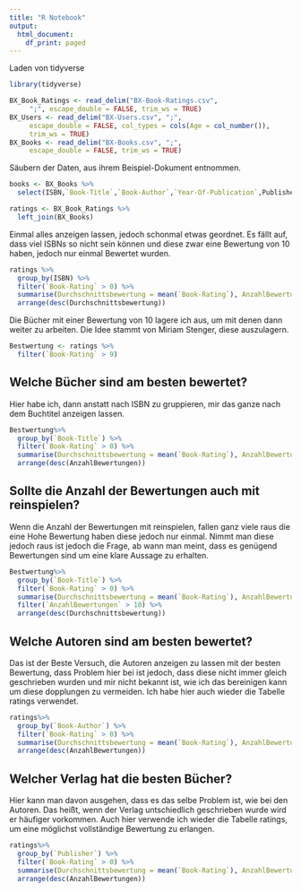 ---
title: "R Notebook"
output:
  html_document:
    df_print: paged
---

Laden von tidyverse
```{r}
library(tidyverse)
```
```{r}
BX_Book_Ratings <- read_delim("BX-Book-Ratings.csv", 
     ";", escape_double = FALSE, trim_ws = TRUE)
BX_Users <- read_delim("BX-Users.csv", ";", 
     escape_double = FALSE, col_types = cols(Age = col_number()), 
     trim_ws = TRUE)
BX_Books <- read_delim("BX-Books.csv", ";", 
     escape_double = FALSE, trim_ws = TRUE)
```

Säubern der Daten, aus ihrem Beispiel-Dokument entnommen.

```{r}
books <- BX_Books %>%
  select(ISBN,`Book-Title`,`Book-Author`,`Year-Of-Publication`,Publisher)
```


```{r}
ratings <- BX_Book_Ratings %>%
  left_join(BX_Books)
```
Einmal alles anzeigen lassen, jedoch schonmal etwas geordnet.
Es fällt auf, dass viel ISBNs so nicht sein können und diese zwar eine Bewertung von 10 haben, jedoch nur einmal Bewertet wurden.
```{r}
ratings %>%
  group_by(ISBN) %>%
  filter(`Book-Rating` > 0) %>%
  summarise(Durchschnittsbewertung = mean(`Book-Rating`), AnzahlBewertungen = n()) %>%
  arrange(desc(Durchschnittsbewertung))
```
Die Bücher mit einer Bewertung von 10 lagere ich aus, um mit denen dann weiter zu arbeiten. Die Idee stammt von Miriam Stenger, diese auszulagern.
```{r}
Bestwertung <- ratings %>%
  filter(`Book-Rating` > 9)
```

## Welche Bücher sind am besten bewertet?
Hier habe ich, dann anstatt nach ISBN zu gruppieren, mir das ganze nach dem Buchtitel anzeigen lassen.
```{r}
Bestwertung%>%
  group_by(`Book-Title`) %>%
  filter(`Book-Rating` > 0) %>%
  summarise(Durchschnittsbewertung = mean(`Book-Rating`), AnzahlBewertungen = n()) %>%
  arrange(desc(AnzahlBewertungen))
```
## Sollte die Anzahl der Bewertungen auch mit reinspielen? 
Wenn die Anzahl der Bewertungen mit reinspielen, fallen ganz viele raus die eine Hohe         Bewertung haben diese jedoch nur einmal. Nimmt man diese jedoch raus ist jedoch die Frage, ab wann man meint, dass es genügend Bewertungen sind um eine klare Aussage zu erhalten.
```{r}
Bestwertung%>%
  group_by(`Book-Title`) %>%
  filter(`Book-Rating` > 0) %>%
  summarise(Durchschnittsbewertung = mean(`Book-Rating`), AnzahlBewertungen = n()) %>%
  filter(`AnzahlBewertungen` > 10) %>%
  arrange(desc(Durchschnittsbewertung))
```
## Welche Autoren sind am besten bewertet?
Das ist der Beste Versuch, die Autoren anzeigen zu lassen mit der besten Bewertung, dass Problem hier bei ist jedoch, dass diese nicht immer gleich geschrieben wurden und mir nicht bekannt ist, wie ich das bereinigen kann um diese dopplungen zu vermeiden. Ich habe hier auch wieder die Tabelle ratings verwendet.
```{r}
ratings%>%
  group_by(`Book-Author`) %>%
  filter(`Book-Rating` > 0) %>%
  summarise(Durchschnittsbewertung = mean(`Book-Rating`), AnzahlBewertungen = n()) %>%
  arrange(desc(AnzahlBewertungen))
```
## Welcher Verlag hat die besten Bücher?
Hier kann man davon ausgehen, dass es das selbe Problem ist, wie bei den Autoren. Das heißt, wenn der Verlag untschiedlich geschrieben wurde wird er häufiger vorkommen. Auch hier verwende ich wieder die Tabelle ratings, um eine möglichst vollständige Bewertung zu erlangen.
```{r}
ratings%>%
  group_by(`Publisher`) %>%
  filter(`Book-Rating` > 0) %>%
  summarise(Durchschnittsbewertung = mean(`Book-Rating`), AnzahlBewertungen = n()) %>%
  arrange(desc(AnzahlBewertungen))
```

